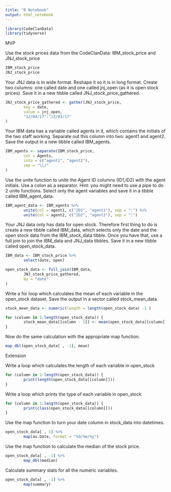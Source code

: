 ```yaml
---
title: "R Notebook"
output: html_notebook
---
```


```r
library(CodeClanData)
library(tidyverse)
```

MVP

Use the stock prices data from the CodeClanData: IBM_stock_price and 
JNJ_stock_price
```r
IBM_stock_price
JNJ_stock_price
```

Your JNJ data is in wide format. Reshape it so it is in long format. Create two
columns: one called date and one called jnj_open (as it is open stock prices).
Save it in a new tibble called JNJ_stock_price_gathered.
```r
JNJ_stock_price_gathered <- gather(JNJ_stock_price,
        key = date,
        value = jnj_open,
        "12/04/17":"13/03/17"
)
```

Your IBM data has a variable called agents in it, which contains the initials of
the two staff working. Separate out this column into two: agent1 and agent2.
Save the output in a new tibble called IBM_agents.
```r
IBM_agents <- separate(IBM_stock_price,
        col = Agents,
        into = c("agent1", "agent2"),
        sep = "\\/"
)
```

Use the unite function to unite the Agent ID columns (ID1,ID2) with the agent
initials. Use a colon as a separator. Hint: you might need to use a pipe to do 2
unite functions. Select only the agent variables and save it in a tibble called
IBM_agent_data.
```r
IBM_agent_data <- IBM_agents %>%
        unite(col = agent1, c("ID1", "agent1"), sep = ":") %>%
        unite(col = agent2, c("ID2", "agent2"), sep = ":")

```

Your JNJ data only has data for open stock. Therefore first thing to do is
create a new tibble called IBM_data, which selects only the date and the open
stock data from the IBM_stock_data tibble. Once you have that, use a full join
to join the IBM_data and JNJ_data tibbles. Save it in a new tibble called
open_stock_data.
```r
IBM_data <- IBM_stock_price %>%
        select(date, open)

open_stock_data <- full_join(IBM_data, 
        JNJ_stock_price_gathered, 
        by = "date"
)
```

Write a for loop which calculates the mean of each variable in the open_stock
dataset. Save the output in a vector called stock_mean_data. 
```r
stock_mean_data <- numeric(length = length(open_stock_data) -1 )

for (column in 2:length(open_stock_data)) {
        stock_mean_data[[column - 1]] <- mean(open_stock_data[[column]])
}
```

Now do the same calculation with the appropriate map function.
```r
map_dbl(open_stock_data[ , -1], mean)
```

Extension

Write a loop which calculates the length of each variable in open_stock
```r
for (column in 1:length(open_stock_data)) {
        print(length(open_stock_data[[column]]))
}
```

Write a loop which prints the type of each variable in open_stock
```r
for (column in 1:length(open_stock_data)) {
        print(class(open_stock_data[[column]]))
}
```

Use the map function to turn your date column in stock_data into datetimes.
```r
open_stock_data[ , 1] %>%
        map(as.Date, format = "%d/%m/%y")
```

Use the map function to calculate the median of the stock price.
```r
open_stock_data[ , -1] %>%
        map_dbl(median)
```

Calculate summary stats for all the numeric variables.
```r
open_stock_data[ , -1] %>%
        map(summary)
```
